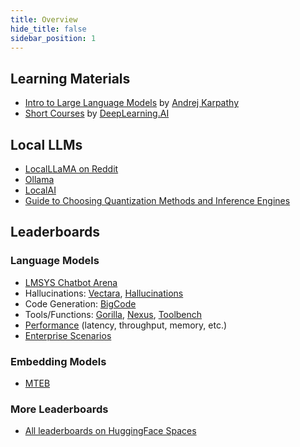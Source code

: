 ```yaml
---
title: Overview
hide_title: false
sidebar_position: 1
---
```


## Learning Materials
- [Intro to Large Language Models](https://www.youtube.com/watch?v=zjkBMFhNj_g) by [Andrej Karpathy](https://www.youtube.com/@AndrejKarpathy)
- [Short Courses](https://www.deeplearning.ai/short-courses/) by [DeepLearning.AI](https://www.deeplearning.ai/)

## Local LLMs
- [LocalLLaMA on Reddit](https://www.reddit.com/r/LocalLLaMA/)
- [Ollama](https://ollama.com/)
- [LocalAI](https://localai.io/)
- [Guide to Choosing Quantization Methods and Inference Engines](https://www.reddit.com/r/LocalLLaMA/s/wZ3Sjifnqf)

## Leaderboards

### Language Models
- [LMSYS Chatbot Arena](https://huggingface.co/spaces/lmsys/chatbot-arena-leaderboard)
- Hallucinations: [Vectara](https://huggingface.co/spaces/vectara/leaderboard), [Hallucinations](https://huggingface.co/spaces/hallucinations-leaderboard/leaderboard)
- Code Generation: [BigCode](https://huggingface.co/spaces/bigcode/bigcode-models-leaderboard)
- Tools/Functions: [Gorilla](https://gorilla.cs.berkeley.edu/leaderboard.html), [Nexus](https://huggingface.co/spaces/Nexusflow/Nexus_Function_Calling_Leaderboard), [Toolbench](https://huggingface.co/spaces/qiantong-xu/toolbench-leaderboard)
- [Performance](https://huggingface.co/spaces/optimum/llm-perf-leaderboard) (latency, throughput, memory, etc.)
- [Enterprise Scenarios](https://huggingface.co/spaces/PatronusAI/enterprise_scenarios_leaderboard)

### Embedding Models
- [MTEB](https://huggingface.co/spaces/mteb/leaderboard)

### More Leaderboards
- [All leaderboards on HuggingFace Spaces](https://huggingface.co/spaces?sort=likes&search=leaderboard)
